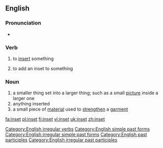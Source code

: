 ==English==

===Pronunciation===
*{{IPA|/'ɪnsεt/}}

===Verb===
{{en-verb|insets|insetting|inset}}

# {{transitive}} to [[insert]] something
# {{transtive}} to add an inset to something

===Noun===
{{en-noun}}

# a smaller thing set into a larger thing; such as a small [[picture]] inside a larger one
# anything inserted
# a small piece of [[material]] used to [[strengthen]] a [[garment]]

[[Category:English irregular verbs]]
[[Category:English simple past forms]]
[[Category:English irregular simple past forms]]
[[Category:English past participles]]
[[Category:English irregular past participles]]

[[fa:inset]]
[[pl:inset]]
[[fi:inset]]
[[vi:inset]]
[[uk:inset]]
[[zh:inset]]